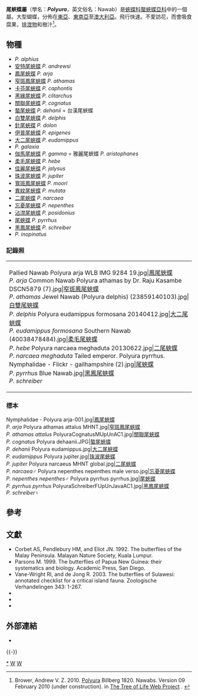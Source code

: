 {{NoteTA|G1=Butterfly}}
{{Automatic Taxobox
| taxon = Polyura
| authority = Billberg, 1820
| image = Southern Nawab (25807937907).jpg
| image_caption = [[柔毛尾蛺蝶|柔毛尾蛺蝶]]<br>''P. hebe''
| type_species = [[尾蛺蝶|尾蛺蝶]]<br />''Papilio pyrrhus''
| type_species_authority = [[Linnaeus|Linnaeus]], 1758
| subdivision_ranks = [[物種|物種]]
| subdivision = 共有25種，詳見正文。
| synonyms =
* ''Eulepis'' <small>(Scudder), 1875</small>
* ''Murwareda'' <small>(Moore), [1896]</small>
* ''Pareriboea'' <small>(Roepke), 1938</small>
}}

'''尾蛺蝶屬'''（學名：'''''Polyura'''''，英文俗名：Nawab）是[[蛺蝶科|蛺蝶科]][[螯蛺蝶亞科|螯蛺蝶亞科]]中的一個屬。大型蝴蝶，分佈在[[東亞|東亞]]、[[東南亞|東南亞]]至[[澳大利亞|澳大利亞]]。飛行快速。不愛訪花，而會吸食腐果，[[排泄物|排泄物]]和樹汁<ref>Brower, Andrew V. Z. 2010. [http://tolweb.org/Polyura/70523/2010.02.09 Polyura] {{Wayback|url=http://tolweb.org/Polyura/70523/2010.02.09 |date=20160313033521 }} Billberg 1820. Nawabs. Version 09 February 2010 (under construction). in [http://tolweb.org/ The Tree of Life Web Project] {{Wayback|url=http://tolweb.org/ |date=20110515100516 }}. {{en}}</ref>。

== 物種 ==
* ''P. alphius''
* [[安特尾蛺蝶|安特尾蛺蝶]] ''P. andrewsi''
* [[鳳尾蛺蝶|鳳尾蛺蝶]] ''P. arja''
* [[窄斑鳳尾蛺蝶|窄斑鳳尾蛺蝶]] ''P. athamas''
* [[卡芬尾蛺蝶|卡芬尾蛺蝶]] ''P. caphontis''
* [[黑緣尾蛺蝶|黑緣尾蛺蝶]] ''P. clitarchus''
* [[關聯尾蛺蝶|關聯尾蛺蝶]] ''P. cognatus''
* [[螯尾蛺蝶|螯尾蛺蝶]] ''P. dehanii'' = 台漢尾蛺蝶
* [[白雙尾蛺蝶|白雙尾蛺蝶]] ''P. delphis''
* [[針尾蛺蝶|針尾蛺蝶]] ''P. dolon''
* [[伊普尾蛺蝶|伊普尾蛺蝶]] ''P. epigenes''
* [[大二尾蛺蝶|大二尾蛺蝶]] ''P. eudamippus''
* ''P. galaxia''
* [[伽馬尾蛺蝶|伽馬尾蛺蝶]] ''P. gamma'' = 雅麗尾蛺蝶 ''P. aristophanes''
* [[柔毛尾蛺蝶|柔毛尾蛺蝶]] ''P. hebe''
* [[佳麗尾蛺蝶|佳麗尾蛺蝶]] ''P. jalysus''
* [[珠波尾蛺蝶|珠波尾蛺蝶]] ''P. jupiter''
* [[寬斑鳳尾蛺蝶|寬斑鳳尾蛺蝶]] ''P. moori''
* [[異紋尾蛺蝶|異紋尾蛺蝶]] ''P. mutata''
* [[二尾蛺蝶|二尾蛺蝶]] ''P. narcaea''
* [[忘憂尾蛺蝶|忘憂尾蛺蝶]] ''P. nepenthes''
* [[沾澿尾蛺蝶|沾澿尾蛺蝶]] ''P. posidonius''
* [[尾蛺蝶|尾蛺蝶]] ''P. pyrrhus''
* [[黑鳳尾蛺蝶|黑鳳尾蛺蝶]] ''P. schreiber''
* ''P. inopinatus''

=== 記錄照 ===
{|
|-
| 
<gallery mode="packed">
Pallied Nawab Polyura arja WLB IMG 9284 19.jpg|[[鳳尾蛺蝶|鳳尾蛺蝶]]<br>''P. arja''
Common Nawab Polyura athamas by Dr. Raju Kasambe DSCN5879 (7).jpg|[[窄斑鳳尾蛺蝶|窄斑鳳尾蛺蝶]]<br>''P. athamas''
Jewel Nawab (Polyura delphis) (23859140103).jpg|[[白雙尾蛺蝶|白雙尾蛺蝶]]<br>''P. delphis''
Polyura eudamippus formosana 20140412.jpg|[[大二尾蛺蝶|大二尾蛺蝶]]<br>''P. eudamippus formosana''
Southern Nawab (40038478484).jpg|[[柔毛尾蛺蝶|柔毛尾蛺蝶]]<br>''P. hebe''
Polyura narcaea meghaduta 20130622.jpg|[[二尾蛺蝶|二尾蛺蝶]]<br>''P. narcaea meghaduta''
Tailed emperor. Polyura pyrrhus. Nymphalidae - Flickr - gailhampshire (2).jpg|[[尾蛺蝶|尾蛺蝶]]<br>''P. pyrrhus''
Blue Nawab.jpg|[[黑鳳尾蛺蝶|黑鳳尾蛺蝶]]<br>''P. schreiber''
</gallery>
|}

=== 標本 ===
<gallery mode="packed">
Nymphalidae - Polyura arja-001.jpg|[[鳳尾蛺蝶|鳳尾蛺蝶]]<br>''P. arja''
Polyura athamas attalus MHNT.jpg|[[窄斑鳳尾蛺蝶|窄斑鳳尾蛺蝶]]<br>''P. athamas attalus''
PolyuraCognatusMUpUnAC1.jpg|[[關聯尾蛺蝶|關聯尾蛺蝶]]<br>''P. cognatus''
Polyura dehaanii.JPG|[[螯尾蛺蝶|螯尾蛺蝶]]<br>''P. dehanii''
Polyura eudamippus.jpg|[[大二尾蛺蝶|大二尾蛺蝶]]<br>''P. eudamippus''
Polyura jupiter.jpg|[[珠波尾蛺蝶|珠波尾蛺蝶]]<br>''P. jupiter''
Polyura narcaeus MHNT global.jpg|[[二尾蛺蝶|二尾蛺蝶]]<br>''P. narcaea''♂
Polyura nepenthes nepenthes male verso.jpg|[[忘憂尾蛺蝶|忘憂尾蛺蝶]]<br>''P. nepenthes nepenthes''♂
Polyura pyrrhus pyrrhus.jpg|[[尾蛺蝶|尾蛺蝶]]<br>''P. pyrrhus pyrrhus''
PolyuraSchreiberFUpUnJavaAC1.jpg|[[黑鳳尾蛺蝶|黑鳳尾蛺蝶]]<br>''P. schreiber''♀️
</gallery>

== 參考 ==
{{reflist|}}

== 文獻 ==
* Corbet AS, Pendlebury HM, and Eliot JN. 1992. The butterflies of the Malay Peninsula. Malayan Nature Society, Kuala Lumpur.
* Parsons M. 1999. The butterflies of Papua New Guinea: their systematics and biology. Academic Press, San Diego.
* Vane-Wright RI, and de Jong R. 2003. The butterflies of Sulawesi: annotated checklist for a critical island fauna. Zoologische Verhandelingen 343: 1-267.
* {{Cite book | author = 寿建新 周尧 李宇飞 | title = 世界蝴蝶分類名錄 | location = 中國 | publisher = 陝西科學技術出版社 | date = 2006-04-01 | ISBN = 9787536936768 | language= zh-hans }}
* {{Cite book | author = 徐堉峰 | title = 《臺灣蝴蝶圖鑑．下【蛺蝶】》 | location = 台灣 | publisher = 晨星出版有限公司 | date = 2013年3月10日 | ISBN = 9789861776682 | language= zh-hant }}
* {{Cite book | author = 呂至堅、陳建仁 | title = 《蝴蝶生活史圖鑑》 | location = 台灣 | publisher = 晨星出版有限公司 | date = 2014年3月23日 | ISBN = 9789861777849 | language= zh-hant }}

== 外部連結==
* {{Commonscat-inline|Polyura}}
{{Taxonbar|from= Q2703245}}
{{-}}
{{螯蛺蝶亞科}}
[[Category:尾蛺蝶屬|*]]
[[Category:螯蛺蝶族|W]]
[[Category:_1820年描述的分类群|W]]